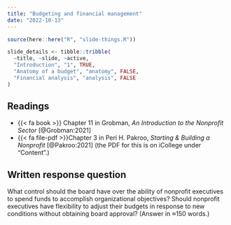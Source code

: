 ```yaml
---
title: "Budgeting and financial management"
date: "2022-10-13"
---
```


```r
source(here::here("R", "slide-things.R"))

slide_details <- tibble::tribble(
  ~title, ~slide, ~active,
  "Introduction", "1", TRUE,
  "Anatomy of a budget", "anatomy", FALSE,
  "Financial analysis", "analysis", FALSE
)
```

## Readings

- {{< fa book >}} Chapter 11 in Grobman, *An Introduction to the Nonprofit Sector* [@Grobman:2021]
- {{< fa file-pdf >}}Chapter 3 in Peri H. Pakroo, *Starting & Building a Nonprofit* [@Pakroo:2021] (the PDF for this is on iCollege under "Content".)


## Written response question

What control should the board have over the ability of nonprofit executives to spend funds to accomplish organizational objectives? Should nonprofit executives have flexibility to adjust their budgets in response to new conditions without obtaining board approval? (Answer in ≈150 words.)
